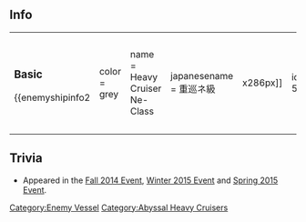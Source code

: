 ==Info==
{|
|-
| valign="top" |
===Basic===
{{enemyshipinfo2
|color = grey
|name = Heavy Cruiser Ne-Class
|japanesename = 重巡ネ級 
|image = [[File:594.png|x286px]]
|id = 594 
|class = Abyssal
|type = Heavy Cruiser 
|hp = 80 
|firepower = 73 (73)
|armor = 82 (82)
|torpedo = 66 (66)
|evasion =  ()
|AA = 72 (72)
|aircraft = 4
|ASW =  ()
|LOS =  ()
|luck = 60 (60)
|time = Unbuildable
|speed = Fast 
|range = Medium 
|slot = 4 
|slot1= [[List_of_equipment_used_by_the_enemy|8inch Triple Gun Mount]]
|slot2= [[List_of_equipment_used_by_the_enemy|8inch Triple Gun Mount]]
|slot3= [[List_of_equipment_used_by_the_enemy|22inch Torpedo Late Model]]
|slot4= [[List_of_equipment_used_by_the_enemy|Abyssal Recon Plane]]
|space1=0 
|space2=0 
|space3=0 
|space4=4 
}}
|style="width:50px;"|
| valign="top" |
===Elite===
{{enemyshipinfo2
|color = red
|name = Heavy Cruiser Ne-Class Elite
|japanesename = 重巡ネ級 elite
|image = [[File:595.png|x286px]]
|id = 595 
|class = Abyssal
|type = Heavy Cruiser 
|hp = 88 
|firepower = 79 (79)
|armor = 89 (89)
|torpedo = 74 (74)
|evasion =  ()
|AA = 79 (79)
|aircraft = 4
|ASW =  ()
|LOS =  ()
|luck = 70 (70)
|time = Unbuildable
|speed = Fast 
|range = Medium 
|slot = 4 
|slot1= [[List_of_equipment_used_by_the_enemy|8inch Triple Gun Mount]]
|slot2= [[List_of_equipment_used_by_the_enemy|8inch Triple Gun Mount]]
|slot3= [[List_of_equipment_used_by_the_enemy|22inch Torpedo Late Model]]
|slot4= [[List_of_equipment_used_by_the_enemy|Abyssal Recon Plane]]
|space1=0 
|space2=0 
|space3=0 
|space4=4 
}}
|style="width:50px;"|
| valign="top" |
===Flagship===
{{enemyshipinfo2
|color = red
|name = Heavy Cruiser Ne-Class Flagship
|japanesename = 重巡ネ級 flagship
|image = [[File:Seikan1761CG.png|x286px]]
|id = 1761
|class = Abyssal
|type = Heavy Cruiser 
|hp = 220
|firepower = 108
|armor = 112
|torpedo = 74
|evasion =  ?
|AA = 78
|aircraft = 4
|ASW =  ?
|LOS =  ?
|luck = ?
|time = Unbuildable
|speed = Fast 
|range = Very Long
|slot = 4 
|slot1= [[List_of_equipment_used_by_the_enemy|8inch Triple Gun Mount]]
|slot2= [[List_of_equipment_used_by_the_enemy|8inch Triple Gun Mount]]
|slot3= [[List_of_equipment_used_by_the_enemy|Abyssal FCS + CIC]]
|slot4= [[List_of_equipment_used_by_the_enemy|Abyssal Patrolling Attack Hawk]]
|space1=0 
|space2=0 
|space3=0 
|space4=28
}}
|}

==Trivia==
* Appeared in the [[Fall 2014 Event]], [[Winter 2015 Event]] and [[Spring 2015 Event]].

{{Enemyshiplist}}
[[Category:Enemy Vessel]]
[[Category:Abyssal Heavy Cruisers]]